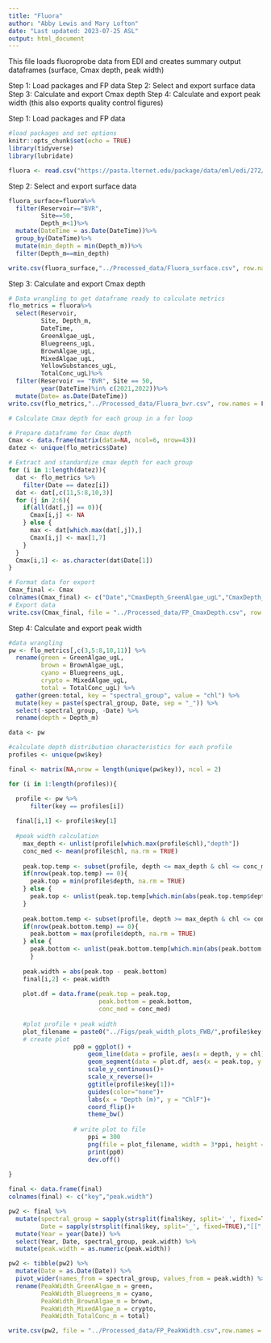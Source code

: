 ```yaml
---
title: "Fluora"
author: "Abby Lewis and Mary Lofton"
date: "Last updated: 2023-07-25 ASL"
output: html_document
---
```


This file loads fluoroprobe data from EDI and creates summary output dataframes (surface, Cmax depth, peak width)

Step 1: Load packages and FP data
Step 2: Select and export surface data
Step 3: Calculate and export Cmax depth
Step 4: Calculate and export peak width (this also exports quality control figures)


Step 1: Load packages and FP data
```r
#load packages and set options
knitr::opts_chunk$set(echo = TRUE)
library(tidyverse)
library(lubridate)

fluora <- read.csv("https://pasta.lternet.edu/package/data/eml/edi/272/7/001cb516ad3e8cbabe1fdcf6826a0a45")
```


Step 2: Select and export surface data
```r
fluora_surface=fluora%>%
  filter(Reservoir=="BVR",
         Site==50,
         Depth_m<1)%>%
  mutate(DateTime = as.Date(DateTime))%>%
  group_by(DateTime)%>%
  mutate(min_depth = min(Depth_m))%>%
  filter(Depth_m==min_depth)

write.csv(fluora_surface,"../Processed_data/Fluora_surface.csv", row.names = F)
```


Step 3: Calculate and export Cmax depth
```r
# Data wrangling to get dataframe ready to calculate metrics
flo_metrics = fluora%>%
  select(Reservoir, 
         Site, Depth_m, 
         DateTime, 
         GreenAlgae_ugL, 
         Bluegreens_ugL, 
         BrownAlgae_ugL, 
         MixedAlgae_ugL, 
         YellowSubstances_ugL, 
         TotalConc_ugL)%>%
  filter(Reservoir == "BVR", Site == 50,
         year(DateTime)%in% c(2021,2022))%>%
  mutate(Date= as.Date(DateTime)) 
write.csv(flo_metrics,"../Processed_data/Fluora_bvr.csv", row.names = F)

# Calculate Cmax depth for each group in a for loop

# Prepare dataframe for Cmax depth
Cmax <- data.frame(matrix(data=NA, ncol=6, nrow=43))
datez <- unique(flo_metrics$Date)

# Extract and standardize cmax depth for each group
for (i in 1:length(datez)){
  dat <- flo_metrics %>%
    filter(Date == datez[i])
  dat <- dat[,c(11,5:8,10,3)]
  for (j in 2:6){
    if(all(dat[,j] == 0)){
      Cmax[i,j] <- NA
    } else {
      max <- dat[which.max(dat[,j]),]
      Cmax[i,j] <- max[1,7]
    }
  }
  Cmax[i,1] <- as.character(dat$Date[1])
}

# Format data for export
Cmax_final <- Cmax
colnames(Cmax_final) <- c("Date","CmaxDepth_GreenAlgae_ugL","CmaxDepth_Bluegreens_ugL","CmaxDepth_BrownAlgae_ugL","CmaxDepth_MixedAlgae_ugL","CmaxDepth_TotalConc_ugL")
# Export data
write.csv(Cmax_final, file = "../Processed_data/FP_CmaxDepth.csv", row.names = FALSE)
```


Step 4: Calculate and export peak width
```r
#data wrangling
pw <- flo_metrics[,c(3,5:8,10,11)] %>%
  rename(green = GreenAlgae_ugL,
         brown = BrownAlgae_ugL,
         cyano = Bluegreens_ugL,
         crypto = MixedAlgae_ugL,
         total = TotalConc_ugL) %>%
  gather(green:total, key = "spectral_group", value = "chl") %>%
  mutate(key = paste(spectral_group, Date, sep = "_")) %>%
  select(-spectral_group, -Date) %>%
  rename(depth = Depth_m)

data <- pw

#calculate depth distribution characteristics for each profile
profiles <- unique(pw$key)

final <- matrix(NA,nrow = length(unique(pw$key)), ncol = 2)

for (i in 1:length(profiles)){

  profile <- pw %>%
      filter(key == profiles[i])
  
  final[i,1] <- profile$key[1]
  
  #peak width calculation
    max_depth <- unlist(profile[which.max(profile$chl),"depth"])
    conc_med <- mean(profile$chl, na.rm = TRUE)
    
    peak.top.temp <- subset(profile, depth <= max_depth & chl <= conc_med)
    if(nrow(peak.top.temp) == 0){
      peak.top = min(profile$depth, na.rm = TRUE)
    } else {
      peak.top <- unlist(peak.top.temp[which.min(abs(peak.top.temp$depth - max_depth)),"depth"])
    }
  
    peak.bottom.temp <- subset(profile, depth >= max_depth & chl <= conc_med)
    if(nrow(peak.bottom.temp) == 0){
      peak.bottom = max(profile$depth, na.rm = TRUE)
    } else {
      peak.bottom <- unlist(peak.bottom.temp[which.min(abs(peak.bottom.temp$depth - max_depth)),"depth"])
      }
    
    peak.width = abs(peak.top - peak.bottom)
    final[i,2] <- peak.width
    
    plot.df = data.frame(peak.top = peak.top,
                         peak.bottom = peak.bottom,
                         conc_med = conc_med)
    
    #plot profile + peak width
    plot_filename = paste0("../Figs/peak_width_plots_FWB/",profile$key[1],".jpeg")
    # create plot
                  pp0 = ggplot() +
                      geom_line(data = profile, aes(x = depth, y = chl), size = 0.75, color = "springgreen3")+
                      geom_segment(data = plot.df, aes(x = peak.top, y = conc_med, xend = peak.bottom, yend = conc_med, colour = "red"))+
                      scale_y_continuous()+
                      scale_x_reverse()+
                      ggtitle(profile$key[1])+
                      guides(color="none")+
                      labs(x = "Depth (m)", y = "ChlF")+
                      coord_flip()+ 
                      theme_bw() 
                  
                  # write plot to file
                      ppi = 300
                      png(file = plot_filename, width = 3*ppi, height = 3*ppi, res = ppi)
                      print(pp0)
                      dev.off()
  
}

final <- data.frame(final)
colnames(final) <- c("key","peak.width")

pw2 <- final %>%
  mutate(spectral_group = sapply(strsplit(final$key, split='_', fixed=TRUE),"[[",1),
         Date = sapply(strsplit(final$key, split='_', fixed=TRUE),"[[",2)) %>%
  mutate(Year = year(Date)) %>%
  select(Year, Date, spectral_group, peak.width) %>%
  mutate(peak.width = as.numeric(peak.width))

pw2 <- tibble(pw2) %>%
  mutate(Date = as.Date(Date)) %>%
  pivot_wider(names_from = spectral_group, values_from = peak.width) %>%
  rename(PeakWidth_GreenAlgae_m = green,
         PeakWidth_Bluegreens_m = cyano,
         PeakWidth_BrownAlgae_m = brown,
         PeakWidth_MixedAlgae_m = crypto,
         PeakWidth_TotalConc_m = total)

write.csv(pw2, file = "../Processed_data/FP_PeakWidth.csv",row.names = FALSE)
```